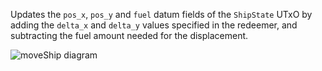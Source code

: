 
Updates the `pos_x`, `pos_y` and `fuel` datum fields of the `ShipState` UTxO by adding the `delta_x` and `delta_y` values specified in the redeemer, and subtracting the fuel amount needed for the displacement.

![moveShip diagram](/txs/move-ship.png)